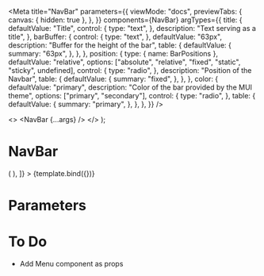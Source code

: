 
<Meta
  title="NavBar"
  parameters={{
    viewMode: "docs",
    previewTabs: {
      canvas: { hidden: true },
    },
  }}
  components={NavBar}
  argTypes={{
    title: {
      defaultValue: "Title",
      control: {
        type: "text",
      },
      description: "Text serving as a title",
    },
    barBuffer: {
      control: {
        type: "text",
      },
      defaultValue: "63px",
      description: "Buffer for the height of the bar",
      table: {
        defaultValue: {
          summary: "63px",
        },
      },
    },
    position: {
      type: { name: BarPositions },
      defaultValue: "relative",
      options: ["absolute", "relative", "fixed", "static", "sticky", undefined],
      control: {
        type: "radio",
      },
      description: "Position of the Navbar",
      table: {
        defaultValue: {
          summary: "fixed",
        },
      },
    },
    color: {
      defaultValue: "primary",
      description: "Color of the bar provided by the MUI theme",
      options: ["primary", "secondary"],
      control: {
        type: "radio",
      },
      table: {
        defaultValue: {
          summary: "primary",
        },
      },
    },
  }}
/>

  <>
    <NavBar {...args} />
  </>
);

# NavBar

<Canvas>
  <Story
    name="NavBar"
    args={{}}
    decorators={[
      (Story) => (
        <ThemeProvider theme={theme}>
          <Story />
        </ThemeProvider>
      ),
    ]}
  >
    {template.bind({})}
  </Story>
</Canvas>

# Parameters

<ArgsTable story="NavBar" />

# To Do

- Add Menu component as props
